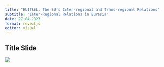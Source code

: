 ```yaml
---
title: "EUITREL: The EU’s Inter-regional and Trans-regional Relations"
subtitle: "Inter-Regional Relations in Eurasia"
date: 27.04.2023
format: revealjs
editor: visual
---
```


## Title Slide

![](/lecture/images/2022-2023 Spring/HM 8.png)
